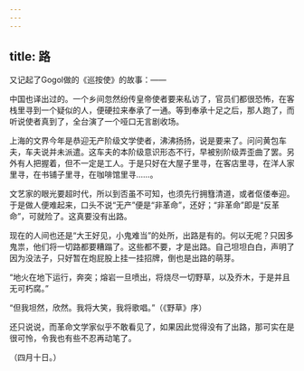 ```yaml
---
---
---
```

title: 路
---



又记起了Gogol做的《巡按使》的故事：——

中国也译出过的。一个乡间忽然纷传皇帝使者要来私访了，官员们都很恐怖，在客栈里寻到一个疑似的人，便硬拉来奉承了一通。等到奉承十足之后，那人跑了，而听说使者真到了，全台演了一个哑口无言剧收场。

上海的文界今年是恭迎无产阶级文学使者，沸沸扬扬，说是要来了。问问黄包车夫，车夫说并未派遣。这车夫的本阶级意识形态不行，早被别阶级弄歪曲了罢。另外有人把握着，但不一定是工人。于是只好在大屋子里寻，在客店里寻，在洋人家里寻，在书铺子里寻，在咖啡馆里寻……。

文艺家的眼光要超时代，所以到否虽不可知，也须先行拥篲清道，或者伛偻奉迎。于是做人便难起来，口头不说“无产”便是“非革命”，还好；“非革命”即是“反革命”，可就险了。这真要没有出路。

现在的人间也还是“大王好见，小鬼难当”的处所，出路是有的。何以无呢？只因多鬼祟，他们将一切路都要糟蹋了。这些都不要，才是出路。自己坦坦白白，声明了因为没法子，只好暂在炮屁股上挂一挂招牌，倒也是出路的萌芽。

“地火在地下运行，奔突；熔岩一旦喷出，将烧尽一切野草，以及乔木，于是并且无可朽腐。”

“但我坦然，欣然。我将大笑，我将歌唱。”（《野草》序）

还只说说，而革命文学家似乎不敢看见了，如果因此觉得没有了出路，那可实在是很可怜，令我也有些不忍再动笔了。

（四月十日。）